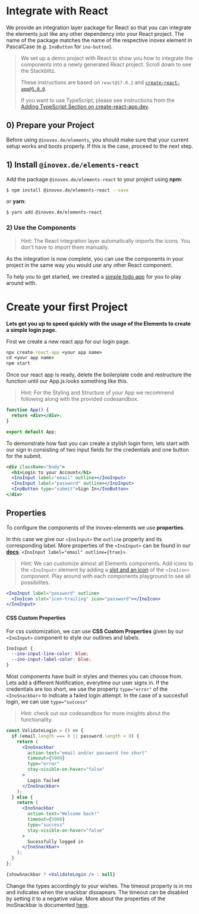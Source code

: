 
<Meta title="Docs/Framework Integration/React" />

# Integrate with React

We provide an integration layer package for React so that you can integrate the elements just like any other dependency
into your React project. The name of the package matches the name of the respective inovex element in PascalCase
(e.g. `InoButton` for `ino-button`).

> We set up a demo project with React to show you how to integrate the components into a newly generated React
> project. Scroll down to see the Stackblitz.
>
> These instructions are based on `react@17.0.2` and [`create-react-app@5.0.0`](https://github.com/facebook/create-react-app).
>
> If you want to use TypeScript, please see instructions from the [Adding TypeScript Section on create-react-app.dev](https://facebook.github.io/create-react-app/docs/adding-typescript).

## 0) Prepare your Project

Before using `@inovex.de/elements`, you should make sure that your current setup works and boots properly.
If this is the case, proceed to the next step.

## 1) Install `@inovex.de/elements-react`

Add the package `@inovex.de/elements-react` to your project using **npm**:

```sh
$ npm install @inovex.de/elements-react --save
```

or **yarn**:

```sh
$ yarn add @inovex.de/elements-react
```

### 2) Use the Components

> Hint: The React integration layer automatically imports the icons. You don't have to import
> them manually.

As the integration is now complete, you can use the components in your project in the same way you would use any other React component.

To help you to get started, we created a [simple todo app](https://codesandbox.io/s/github/inovex/elements-example-react) for you to play around with.

# Create your first Project

**Lets get you up to speed quickly with the usage of the Elements to create a simple login page.**

First we create a new react app for our login page.

```cmd
npx create-react-app <your app name>
cd <your app name>
npm start
```

Once our react app is ready, delete the boilerplate code and restructure the function until our App.js looks something like this.

> Hint: For the Styling and Structure of your App we recommend following along with the provided codesandbox.

```jsx
function App() {
  return <div></div>;
}

export default App;
```

To demonstrate how fast you can create a stylish login form, lets start with our sign in consisting of two input fields for the credentials and one button for the submit.

```jsx
<div className="body">
  <h1>Login to your Account</h1>
  <InoInput label="email" outline></InoInput>
  <InoInput label="password" outline></InoInput>
  <InoButton type="submit">Sign In</InoButton>
</div>
```

## Properties

To configure the components of the inovex-elements we use **properties**.

In this case we give our `<InoInput>` the `outline` property and its corresponding label. More properties of the `<InoInput>` can be found in our **[docs](https://elements.inovex.de/version/v7.1.0/?path=/docs/input-ino-input--playground)**.
`<InoInput label="email" outline={true}>`.

> Hint: We can customize almost all Elements components. Add icons to the `<InoInput>` element by adding a [slot and an icon](https://elements.inovex.de/version/v7.1.0/?path=/docs/input-ino-input--icons) of the `<InoIcon>` component. Play around with each components playground to see all possibilites.

```jsx
<InoInput label="password" outline>
  <InoIcon slot="icon-trailing" icon="password"></InoIcon>
</InoInput>
```

#### CSS Custom Properties

For css customization, we can use **CSS Custom Properties** given by our `<InoInput>` component to style our outlines and labels.

```scss
InoInput {
  --ino-input-line-color: blue;
  --ino-input-label-color: blue;
}
```

Most components have built in styles and themes you can choose from. Lets add a different Notification, everytime our user signs in. 
If the credentials are too short, we use the property `type="error"` of the `<InoSnackbar>` to indicate a failed login attempt. In the case of a succesfull login, we can use  `type="success"`

> Hint: check out our codesandbox for more insights about the functionality.

```jsx
const ValidateLogin = () => {
  if (email.length === 0 || password.length < 8) {
    return (
      <InoSnackbar
        action-text="email and/or password too short"
        timeout={5000}
        type="error"
        stay-visible-on-hover="false"
      >
        Login failed
      </InoSnackbar>
    );
  } else {
    return (
      <InoSnackbar
        action-text="Welcome back!"
        timeout={5000}
        type="success"
        stay-visible-on-hover="false"
      >
        Sucessfully logged in
      </InoSnackbar>
    );
  }
};
```

```jsx
{showSnackbar ? <ValidateLogin /> : null}
```

Change the types accordingly to your wishes. The timeout property is in _ms_ and indicates when the snackbar dissapears. The timeout can be disabled by setting it to a negative value.
More about the properties of the InoSnackbar is documented [here](https://elements.inovex.de/version/v7.1.0/?path=/docs/notification-ino-snackbar--playground).
